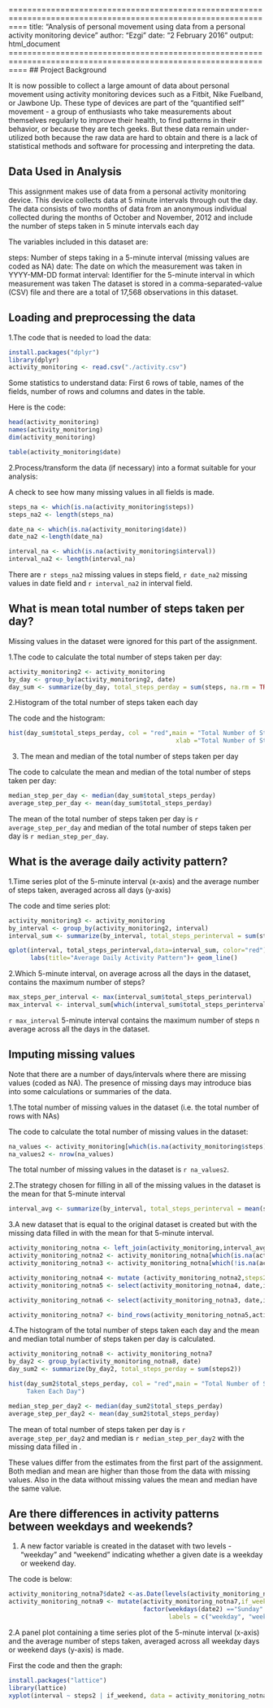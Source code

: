 ================================================================================================================
title: "Analysis of personal movement using data from a personal activity monitoring device"
author: "Ezgi"
date: "2 February 2016"
output: html_document
================================================================================================================
## Project Background

It is now possible to collect a large amount of data about personal movement using activity monitoring devices
such as a Fitbit, Nike Fuelband, or Jawbone Up. These type of devices are part of the "quantified self" movement
- a group of enthusiasts who take measurements about themselves regularly to improve their health, to find 
patterns in their behavior, or because they are tech geeks. But these data remain under-utilized both because 
the raw data are hard to obtain and there is a lack of statistical methods and software for processing and 
interpreting the data.

## Data Used in Analysis
This assignment makes use of data from a personal activity monitoring device. This device collects data at 5 
minute intervals through out the day. The data consists of two months of data from an anonymous individual 
collected during the months of October and November, 2012 and include the number of steps taken in 5 minute 
intervals each day

The variables included in this dataset are:

steps: Number of steps taking in a 5-minute interval (missing values are coded as NA)
date: The date on which the measurement was taken in YYYY-MM-DD format
interval: Identifier for the 5-minute interval in which measurement was taken
The dataset is stored in a comma-separated-value (CSV) file and there are a total of 17,568 observations in this
dataset.

## Loading and preprocessing the data

1.The code that is needed to load the data:

```r
install.packages("dplyr")
library(dplyr)
activity_monitoring <- read.csv("./activity.csv")
```

Some statistics to understand data: First 6 rows of table, names of the fields, number of rows and columns and 
dates in the table.

Here is the code:
```r

head(activity_monitoring)
names(activity_monitoring)
dim(activity_monitoring)

table(activity_monitoring$date)
```

2.Process/transform the data (if necessary) into a format suitable for your analysis:

A check to see how many missing values in all fields is made. 
```r
steps_na <- which(is.na(activity_monitoring$steps))
steps_na2 <- length(steps_na)

date_na <- which(is.na(activity_monitoring$date))
date_na2 <-length(date_na)

interval_na <- which(is.na(activity_monitoring$interval))
interval_na2 <- length(interval_na)
```

There are `r steps_na2` missing values in steps field, `r date_na2` missing values in date field and `r interval_na2` 
in interval field.


## What is mean total number of steps taken per day?

Missing values in the dataset were ignored for this part of the assignment.

1.The code to calculate the total number of steps taken per day:

```r

activity_monitoring2 <- activity_monitoring
by_day <- group_by(activity_monitoring2, date)
day_sum <- summarize(by_day, total_steps_perday = sum(steps, na.rm = TRUE))

```

2.Histogram of the total number of steps taken each day

The code and the histogram:

```r

hist(day_sum$total_steps_perday, col = "red",main = "Total Number of Steps Taken Each Day",
                                              xlab ="Total Number of Steps Taken Each Day")

```

3. The mean and median of the total number of steps taken per day

The code to calculate the mean and median of the total number of steps taken per day:

```r

median_step_per_day <- median(day_sum$total_steps_perday)
average_step_per_day <- mean(day_sum$total_steps_perday)

```

The mean of the total number of steps taken per day is `r average_step_per_day` and median of the total number 
of steps taken per day is `r median_step_per_day`.


## What is the average daily activity pattern?

1.Time series plot of the 5-minute interval (x-axis) and the average number of steps taken, averaged across 
all days (y-axis)

The code and time series plot:

```r

activity_monitoring3 <- activity_monitoring
by_interval <- group_by(activity_monitoring2, interval)
interval_sum <- summarize(by_interval, total_steps_perinterval = sum(steps, na.rm = TRUE))

qplot(interval, total_steps_perinterval,data=interval_sum, color="red")+labs(y="Total steps per interval")+ 
      labs(title="Average Daily Activity Pattern")+ geom_line()

```

2.Which 5-minute interval, on average across all the days in the dataset, contains the maximum number of steps?

```r

max_steps_per_interval <- max(interval_sum$total_steps_perinterval)
max_interval <- interval_sum[which(interval_sum$total_steps_perinterval==max_steps_per_interval),1]

```

`r max_interval` 5-minute interval contains the maximum number of steps n average across all the days in the
dataset.

## Imputing missing values

Note that there are a number of days/intervals where there are missing values (coded as NA). The presence of
missing days may introduce bias into some calculations or summaries of the data.

1.The total number of missing values in the dataset (i.e. the total number of rows with NAs)

The code to calculate the total number of missing values in the dataset:

```r

na_values <- activity_monitoring[which(is.na(activity_monitoring$steps)),]
na_values2 <- nrow(na_values)

```

The total number of missing values in the dataset is `r na_values2`.

2.The strategy chosen for filling in all of the missing values in the dataset is the mean for that 5-minute
interval

```r

interval_avg <- summarize(by_interval, total_steps_perinterval = mean(steps, na.rm = TRUE))

```

3.A new dataset that is equal to the original dataset is created but with the missing data filled in with
the mean for that 5-minute interval.

```r

activity_monitoring_notna <- left_join(activity_monitoring,interval_avg) 
activity_monitoring_notna2 <- activity_monitoring_notna[which(is.na(activity_monitoring_notna$steps)),]
activity_monitoring_notna3 <- activity_monitoring_notna[which(!is.na(activity_monitoring_notna$steps)),] 

activity_monitoring_notna4 <- mutate (activity_monitoring_notna2,steps2= total_steps_perinterval)
activity_monitoring_notna5 <- select(activity_monitoring_notna4, date,interval,steps2)

activity_monitoring_notna6 <- select(activity_monitoring_notna3, date,interval,steps2=steps)

activity_monitoring_notna7 <- bind_rows(activity_monitoring_notna5,activity_monitoring_notna6)

```

4.The histogram of the total number of steps taken each day and the mean and median total number of steps taken per day
is calculated.

```r

activity_monitoring_notna8 <- activity_monitoring_notna7
by_day2 <- group_by(activity_monitoring_notna8, date)
day_sum2 <- summarize(by_day2, total_steps_perday = sum(steps2))

hist(day_sum2$total_steps_perday, col = "red",main = "Total Number of Steps Taken Each Day",xlab ="Total Number of Steps 
     Taken Each Day")

median_step_per_day2 <- median(day_sum2$total_steps_perday)
average_step_per_day2 <- mean(day_sum2$total_steps_perday)

```

The mean of total number of steps taken per day is `r average_step_per_day2` and median is  `r median_step_per_day2`
with the missing data filled in .

These values differ from the estimates from the first part of the assignment. Both median and mean are higher than those
from the data with missing values. Also in the data without missing values the mean and median have the same value.


## Are there differences in activity patterns between weekdays and weekends?

1. A new factor variable is created in the dataset with two levels - "weekday" and "weekend" indicating whether a given 
date is a weekday or weekend day.

The code is below:
```r

activity_monitoring_notna7$date2 <-as.Date(levels(activity_monitoring_notna7$date), format = "%Y-%m-%d")
activity_monitoring_notna9 <- mutate(activity_monitoring_notna7,if_weekend = 
                                     factor(weekdays(date2) =="Sunday"| weekdays(date2) =="Saturday", 
                                            labels = c("weekday", "weekend")))

```


2.A panel plot containing a time series plot of the 5-minute interval (x-axis) and the average number of steps taken, 
averaged across all weekday days or weekend days (y-axis) is made. 

First the code and then the graph:
```r

install.packages("lattice")
library(lattice)
xyplot(interval ~ steps2 | if_weekend, data = activity_monitoring_notna9, layout = c(5, 1))

```




